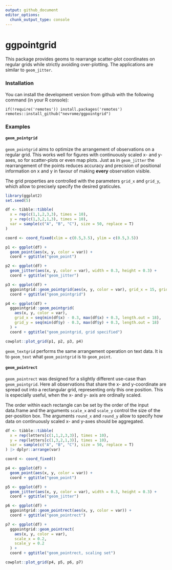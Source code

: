 ```yaml
---
output: github_document
editor_options: 
  chunk_output_type: console
---
```


<!-- README.md is generated from README.Rmd. Please edit that file -->

# ggpointgrid

This package provides geoms to rearrange scatter-plot coordinates on regular grids while strictly avoiding over-plotting. The applications are similar to `geom_jitter`.

### Installation

You can install the development version from github with the following command (in your R console):

```
if(!require('remotes')) install.packages('remotes')
remotes::install_github("nevrome/ggpointgrid")
```

### Examples

#### `geom_pointgrid`

`geom_pointgrid` aims to optimize the arrangement of observations on a regular grid. This works well for figures with continuously scaled x- and y-axes, so for scatter-plots or even map plots. Just as in `geom_jitter` the rearrangement of the points reduces accuracy and precision of positional information on x and y in favour of making **every** observation visible.

The grid properties are controlled with the parameters `grid_x` and `grid_y`, which allow to precisely specify the desired graticules.

```r
library(ggplot2)
set.seed(5)

df <- tibble::tibble(
  x = rep(c(1,1,2,3,3), times = 10),
  y = rep(c(1,3,2,1,3), times = 10),
  var = sample(c("A", "B", "C"), size = 50, replace = T)
)

coord <- coord_fixed(xlim = c(0.5,3.5), ylim = c(0.5,3.5))

p1 <- ggplot(df) +
  geom_point(aes(x, y, color = var)) +
  coord + ggtitle("geom_point")

p2 <- ggplot(df) +
  geom_jitter(aes(x, y, color = var), width = 0.3, height = 0.3) +
  coord + ggtitle("geom_jitter")

p3 <- ggplot(df) +
  ggpointgrid::geom_pointgrid(aes(x, y, color = var), grid_x = 15, grid_y = 15) +
  coord + ggtitle("geom_pointgrid")

p4 <- ggplot(df) +
  ggpointgrid::geom_pointgrid(
    aes(x, y, color = var),
    grid_x = seq(min(df$x) - 0.3, max(df$x) + 0.3, length.out = 18),
    grid_y = seq(min(df$y) - 0.3, max(df$y) + 0.3, length.out = 18)
  ) +
  coord + ggtitle("geom_pointgrid, grid specified")

cowplot::plot_grid(p1, p2, p3, p4)
```

`geom_textgrid` performs the same arrangement operation on text data. It is to `geom_text` what `geom_pointgrid` is to `geom_point`.

#### `geom_pointrect`

`geom_pointrect` was designed for a slightly different use-case than `geom_pointgrid`. Here all observations that share the x- and y-coordinate are spread out into a rectangular grid, representing only this one position. This is especially useful, when the x- and y- axis are ordinally scaled.

The order within each rectangle can be set by the order of the input data.frame and the arguments `scale_x` and `scale_y` control the size of the per-position box. The arguments `round_x` and `round_y` allow to specify how data on continuously scaled x- and y-axes should be aggregated.

```r
df <- tibble::tibble(
  x = rep(letters[c(1,1,2,3,3)], times = 10),
  y = rep(letters[c(1,3,2,1,3)], times = 10),
  var = sample(c("A", "B", "C"), size = 50, replace = T)
) |> dplyr::arrange(var)

coord <- coord_fixed()

p4 <- ggplot(df) +
  geom_point(aes(x, y, color = var)) +
  coord + ggtitle("geom_point")

p5 <- ggplot(df) +
  geom_jitter(aes(x, y, color = var), width = 0.3, height = 0.3) +
  coord + ggtitle("geom_jitter")

p6 <- ggplot(df) +
  ggpointgrid::geom_pointrect(aes(x, y, color = var)) +
  coord + ggtitle("geom_pointrect")

p7 <- ggplot(df) +
  ggpointgrid::geom_pointrect(
    aes(x, y, color = var),
    scale_x = 0.2,
    scale_y = 0.2
  ) +
  coord + ggtitle("geom_pointrect, scaling set")

cowplot::plot_grid(p4, p5, p6, p7)
```
